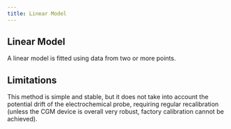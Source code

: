 ```yaml
---
title: Linear Model
---
```


## Linear Model

A linear model is fitted using data from two or more points.

## Limitations

This method is simple and stable, but it does not take into account the potential drift of the electrochemical probe, requiring regular recalibration (unless the CGM device is overall very robust, factory calibration cannot be achieved).